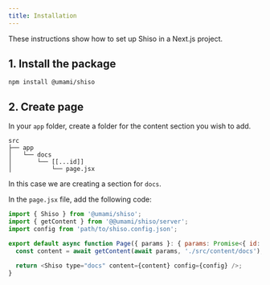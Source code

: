 ```yaml
---
title: Installation
---
```


These instructions show how to set up Shiso in a Next.js project.

## 1. Install the package

```shell
npm install @umami/shiso
```

## 2. Create page

In your `app` folder, create a folder for the content section you wish to add.

```text
src
├── app
│   └── docs
│       └── [[...id]]
│           └── page.jsx
```

In this case we are creating a section for `docs`.

In the `page.jsx` file, add the following code:

```javascript
import { Shiso } from '@umami/shiso';
import { getContent } from '@@umami/shiso/server';
import config from 'path/to/shiso.config.json';

export default async function Page({ params }: { params: Promise<{ id: string[] }> }) {
  const content = await getContent(await params, './src/content/docs');

  return <Shiso type="docs" content={content} config={config} />;
}
```
